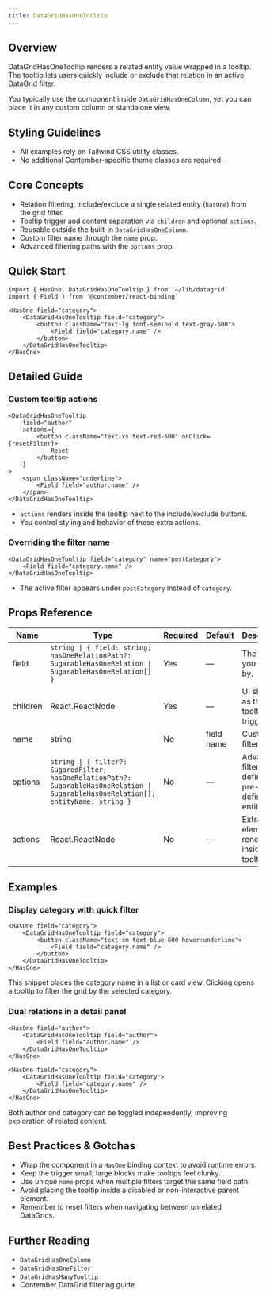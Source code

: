```yaml
---
title: DataGridHasOneTooltip
---
```


<!-- Edited by human: false -->
<!-- Examples count: 4 -->
<!-- Source examples: 1 -->
<!-- Playground examples: 3 -->
<!-- External examples: 0 -->
<!-- Import examples: 1 -->

## Overview
DataGridHasOneTooltip renders a related entity value wrapped in a tooltip.
The tooltip lets users quickly include or exclude that relation in an active DataGrid filter.

You typically use the component inside `DataGridHasOneColumn`, yet you can place it in any custom column or standalone view.

## Styling Guidelines
* All examples rely on Tailwind CSS utility classes.
* No additional Contember-specific theme classes are required.

## Core Concepts
* Relation filtering: include/exclude a single related entity (`hasOne`) from the grid filter.
* Tooltip trigger and content separation via `children` and optional `actions`.
* Reusable outside the built-in `DataGridHasOneColumn`.
* Custom filter name through the `name` prop.
* Advanced filtering paths with the `options` prop.

## Quick Start
```tsx
import { HasOne, DataGridHasOneTooltip } from '~/lib/datagrid'
import { Field } from '@contember/react-binding'

<HasOne field="category">
	<DataGridHasOneTooltip field="category">
		<button className="text-lg font-semibold text-gray-600">
			<Field field="category.name" />
		</button>
	</DataGridHasOneTooltip>
</HasOne>
```

## Detailed Guide
### Custom tooltip actions
```tsx
<DataGridHasOneTooltip
	field="author"
	actions={
		<button className="text-xs text-red-600" onClick={resetFilter}>
			Reset
		</button>
	}
>
	<span className="underline">
		<Field field="author.name" />
	</span>
</DataGridHasOneTooltip>
```
* `actions` renders inside the tooltip next to the include/exclude buttons.
* You control styling and behavior of these extra actions.

### Overriding the filter name
```tsx
<DataGridHasOneTooltip field="category" name="postCategory">
	<Field field="category.name" />
</DataGridHasOneTooltip>
```
* The active filter appears under `postCategory` instead of `category`.

## Props Reference
| Name | Type | Required | Default | Description |
|------|------|----------|---------|-------------|
| field | `string \| { field: string; hasOneRelationPath?: SugarableHasOneRelation \| SugarableHasOneRelation[] }` | Yes | — | The relation you filter by. |
| children | React.ReactNode | Yes | — | UI shown as the tooltip trigger. |
| name | string | No | field name | Custom filter name. |
| options | `string \| { filter?: SugaredFilter; hasOneRelationPath?: SugarableHasOneRelation \| SugarableHasOneRelation[]; entityName: string }` | No | — | Advanced filter definition or pre-defined entity list. |
| actions | React.ReactNode | No | — | Extra elements rendered inside the tooltip. |

## Examples
### Display category with quick filter
```tsx
<HasOne field="category">
	<DataGridHasOneTooltip field="category">
		<button className="text-sm text-blue-600 hover:underline">
			<Field field="category.name" />
		</button>
	</DataGridHasOneTooltip>
</HasOne>
```
This snippet places the category name in a list or card view. Clicking opens a tooltip to filter the grid by the selected category.

### Dual relations in a detail panel
```tsx
<HasOne field="author">
	<DataGridHasOneTooltip field="author">
		<Field field="author.name" />
	</DataGridHasOneTooltip>
</HasOne>

<HasOne field="category">
	<DataGridHasOneTooltip field="category">
		<Field field="category.name" />
	</DataGridHasOneTooltip>
</HasOne>
```
Both author and category can be toggled independently, improving exploration of related content.

## Best Practices & Gotchas
* Wrap the component in a `HasOne` binding context to avoid runtime errors.
* Keep the trigger small; large blocks make tooltips feel clunky.
* Use unique `name` props when multiple filters target the same field path.
* Avoid placing the tooltip inside a disabled or non-interactive parent element.
* Remember to reset filters when navigating between unrelated DataGrids.

## Further Reading
* `DataGridHasOneColumn`
* `DataGridHasOneFilter`
* `DataGridHasManyTooltip`
* Contember DataGrid filtering guide

<!-- End of Generated Documentation -->
